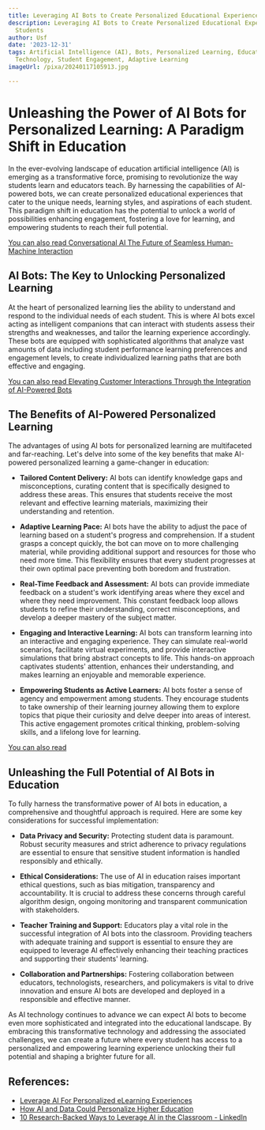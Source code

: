 ```yaml
---
title: Leveraging AI Bots to Create Personalized Educational Experiences for Students
description: Leveraging AI Bots to Create Personalized Educational Experiences for
  Students
author: Usf
date: '2023-12-31'
tags: Artificial Intelligence (AI), Bots, Personalized Learning, Education, Educational
  Technology, Student Engagement, Adaptive Learning
imageUrl: /pixa/20240117105913.jpg

---
```

#  Unleashing the Power of AI Bots for Personalized Learning: A Paradigm Shift in Education

In the ever-evolving landscape of education artificial intelligence (AI) is emerging as a transformative force, promising to  revolutionize the way students learn and educators teach. By harnessing the capabilities of AI-powered bots,  we can create personalized educational experiences that cater to the unique needs, learning styles, and aspirations of each  student. This paradigm shift in education has the potential to unlock  a world of  possibilities enhancing engagement, fostering  a love for learning, and  empowering students to  reach their full potential.

[You can also read Conversational  AI The Future of Seamless Human-Machine Interaction](Conversational%20AI%20The%20Future%20of%20Seamless%20Human-Machine%20Interaction)


## AI Bots: The Key to  Unlocking Personalized Learning

At the heart of personalized learning lies the  ability  to understand and respond to the individual needs of each  student. This is where  AI bots excel acting as intelligent companions that can interact with students assess their strengths and weaknesses, and  tailor the learning  experience accordingly. These bots are  equipped with sophisticated  algorithms that analyze vast amounts of data including student performance learning preferences and engagement levels, to create individualized learning paths that are both effective and engaging.

[You can also read Elevating Customer Interactions Through the Integration of AI-Powered Bots](Elevating%20Customer%20Interactions%20Through%20the%20Integration%20of%20AI-Powered%20Bots)


##  The Benefits of AI-Powered Personalized Learning

The advantages of  using AI bots for personalized learning are multifaceted and far-reaching. Let's delve  into some of the key benefits that  make AI-powered personalized learning a game-changer in education:

- **Tailored Content Delivery:**  AI bots can identify knowledge gaps and misconceptions, curating  content that  is specifically designed to address these areas. This ensures that students receive the most relevant and effective learning materials,  maximizing their understanding and retention.

- **Adaptive Learning Pace:** AI bots have the ability to adjust  the  pace of learning based on a student's progress and comprehension. If a student  grasps  a concept quickly, the bot can move on to more  challenging material, while providing additional support and resources for those who need more time. This flexibility ensures that every student  progresses at their own optimal pace preventing both boredom and frustration.

- **Real-Time  Feedback and Assessment:** AI bots can  provide immediate feedback on a student's work  identifying areas where they excel and where they need  improvement.  This constant feedback loop allows students to refine their understanding,  correct misconceptions, and  develop a deeper mastery of the subject matter.

- **Engaging and Interactive Learning:** AI bots can transform learning into  an interactive and engaging experience. They can simulate real-world scenarios,  facilitate virtual experiments, and provide interactive simulations that bring abstract concepts  to life. This hands-on  approach captivates students'  attention, enhances their understanding, and  makes  learning an enjoyable and memorable experience.

- **Empowering Students as Active Learners:**  AI bots foster a sense of agency and empowerment among students. They encourage students to take ownership of their learning journey allowing them  to explore topics that  pique their curiosity and delve deeper into areas of interest.  This active engagement promotes critical thinking, problem-solving skills, and a lifelong love for learning.

[You can also read ]()


## Unleashing the Full Potential of AI Bots in Education

To fully harness the transformative  power of AI bots in education, a comprehensive and thoughtful approach is required. Here are  some  key considerations for successful implementation:

- **Data  Privacy and Security:** Protecting student data is  paramount. Robust security measures  and strict adherence to privacy regulations are essential to ensure that sensitive student information is handled responsibly and ethically.

- **Ethical Considerations:** The  use of AI in education raises important ethical questions, such as bias  mitigation, transparency  and accountability. It is crucial to address these concerns through careful algorithm design, ongoing monitoring and transparent communication with stakeholders.

- **Teacher  Training and Support:** Educators play  a vital role in the successful  integration of AI bots into the classroom. Providing teachers  with adequate training and support is essential to ensure  they are equipped to leverage AI effectively enhancing their teaching practices and supporting their students' learning.

- **Collaboration and Partnerships:** Fostering collaboration between  educators, technologists, researchers, and policymakers is vital to drive innovation and ensure AI bots are developed and deployed  in  a responsible and effective manner.

As AI technology continues to advance we can expect AI bots to  become even more sophisticated and integrated  into the educational landscape. By embracing this transformative technology and addressing the associated challenges, we can create a future where every  student has access to a personalized and  empowering learning experience unlocking their full potential and shaping a brighter  future for all.

## References:
- [Leverage AI For Personalized eLearning Experiences](https://elearningindustry.com/leverage-ai-for-personalized-elearning-experiences)
- [How AI and Data Could Personalize Higher Education](https://hbr.org/2019/10/how-ai-and-data-could-personalize-higher-education)
- [10 Research-Backed Ways to Leverage AI in the Classroom - LinkedIn](https://www.linkedin.com/pulse/10-research-backed-ways-leverage-ai-classroom-profjim)
